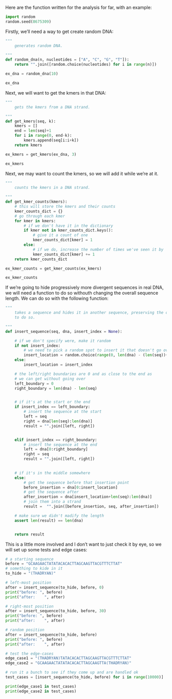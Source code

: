 

Here are the function written for the analysis for far, with an example:

```python

import random
random.seed(8675309)
```

Firstly, we'll need a way to get create random DNA:

```python

"""
    generates random DNA.

"""
def random_dna(n, nucleotides = ["A", "C", "G", "T"]):
    return "".join([random.choice(nucleotides) for i in range(n)])

ex_dna = random_dna(10)

ex_dna
```

Next, we will want to get the kmers in that DNA:

```python

"""
    gets the kmers from a DNA strand.

"""
def get_kmers(seq, k):
    kmers = []
    end = len(seq)+1
    for i in range(0, end-k):
        kmers.append(seq[i:i+k])
    return kmers

ex_kmers = get_kmers(ex_dna, 3)

ex_kmers
```

Next, we may want to count the kmers, so we will add it while we're at it.

```python

"""
    counts the kmers in a DNA strand.

"""
def get_kmer_counts(kmers):
    # this will store the kmers and their counts
    kmer_counts_dict = {}
    # go through each kmer
    for kmer in kmers:
        # if we don't have it in the dictionary
        if kmer not in kmer_counts_dict.keys():
            # give it a count of one
            kmer_counts_dict[kmer] = 1
        else:
            # if we do, increase the number of times we've seen it by 
            kmer_counts_dict[kmer] += 1
    return kmer_counts_dict

ex_kmer_counts = get_kmer_counts(ex_kmers)

ex_kmer_counts
```

If we're going to hide progressively more divergent sequences in real DNA, we will need a function to do so withouth changing the overall sequence length. We can do so with the following function:



```python

"""
    takes a sequence and hides it in another sequence, preserving the overall length (writing over sequences)
    to do so.

"""
def insert_sequence(seq, dna, insert_index = None):

    # if we don't specify were, make it random
    if not insert_index:
        # we need to pick a random spot to insert it that doesn't go over the edge
        insert_location = random.choice(range(0, len(dna) - (len(seq))+1))
    else:
        insert_location = insert_index

    # the left/right boundaries are 0 and as close to the end as 
    # we can get without going over
    left_boundary = 0
    right_boundary = len(dna) - len(seq)


    # if it's at the start or the end
    if insert_index == left_boundary:
        # insert the sequence at the start
        left = seq
        right = dna[len(seq):len(dna)]
        result = "".join([left, right])


    elif insert_index == right_boundary:
        # insert the sequence at the end
        left = dna[0:right_boundary]
        right = seq
        result = "".join([left, right])
    

    # if it's in the middle somewhere
    else:   
        # get the sequence before that insertion point 
        before_insertion = dna[0:insert_location]
        # get the sequence after
        after_insertion = dna[insert_location+len(seq):len(dna)]
        # join them into a strand
        result =  "".join([before_insertion, seq, after_insertion])

    # make sure we didn't madify the length
    assert len(result) == len(dna)


    return result
```

This is a little more involved and I don't want to just check it by eye, so we will set up some tests and edge cases:

```python

# a starting sequence
before = "GCAAGAACTATATACACACTTAGCAAGTTACGTTTCTTAT"
# something to kide in it
to_hide = "(THADRYAN)"

# left-most position
after = insert_sequence(to_hide, before, 0)
print("before: ", before)
print("after:    ", after)

# right-most position
after = insert_sequence(to_hide, before, 30)
print("before: ", before)
print("after:    ", after)

# random position
after = insert_sequence(to_hide, before)
print("before: ", before)
print("after:    ", after)

# test the edge-cases
edge_case1 = "(THADRYAN)TATACACACTTAGCAAGTTACGTTTCTTAT"
edge_case2 = "GCAAGAACTATATACACACTTAGCAAGTTA(THADRYAN)"

# run it a bunch to see if they come up and are handled ok
test_cases = [insert_sequence(to_hide, before) for i in range(10000)]

print(edge_case1 in test_cases)
print(edge_case2 in test_cases)
```

